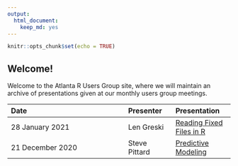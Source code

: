 ```yaml
---
output: 
  html_document: 
    keep_md: yes
---
```


```r
knitr::opts_chunk$set(echo = TRUE)
```

## Welcome!

Welcome to the Atlanta R Users Group site, where we will maintain an archive of presentations given at our monthly users group meetings. 

|Date|Presenter|Presentation|
|:---------|:---|:---- |
|28 January 2021|Len Greski|[Reading Fixed Files in R](https://bit.ly/2ZgadgR)|
|21 December 2020| Steve Pittard|[Predictive Modeling](http://bit.ly/3qp2IA7)|



